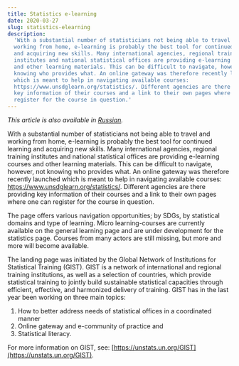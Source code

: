 ```yaml
---
title: Statistics e-learning
date: 2020-03-27
slug: statistics-elearning
description:
  'With a substantial number of statisticians not being able to travel and
  working from home, e-learning is probably the best tool for continued learning
  and acquiring new skills. Many international agencies, regional training
  institutes and national statistical offices are providing e-learning courses
  and other learning materials. This can be difficult to navigate, however, not
  knowing who provides what. An online gateway was therefore recently launched
  which is meant to help in navigating available courses:
  https://www.unsdglearn.org/statistics/. Different agencies are there providing
  key information of their courses and a link to their own pages where one can
  register for the course in question.'
---
```


_This article is also available in [Russian](/statistics-elearning-RU.pdf)._

With a substantial number of statisticians not being able to travel and working
from home, e-learning is probably the best tool for continued learning and
acquiring new skills. Many international agencies, regional training institutes
and national statistical offices are providing e-learning courses and other
learning materials. This can be difficult to navigate, however, not knowing who
provides what. An online gateway was therefore recently launched which is meant
to help in navigating available courses: https://www.unsdglearn.org/statistics/.
Different agencies are there providing key information of their courses and a
link to their own pages where one can register for the course in question.

The page offers various navigation opportunities; by SDGs, by statistical
domains and type of learning. Micro learning-courses are currently available on
the general learning page and are under development for the statistics page.
Courses from many actors are still missing, but more and more will become
available.

The landing page was initiated by the Global Network of Institutions for
Statistical Training (GIST). GIST is a network of international and regional
training institutions, as well as a selection of countries, which provide
statistical training to jointly build sustainable statistical capacities through
efficient, effective, and harmonized delivery of training. GIST has in the last
year been working on three main topics:

1. How to better address needs of statistical offices in a coordinated manner
2. Online gateway and e-community of practice and
3. Statistical literacy.

For more information on GIST, see:
[https://unstats.un.org/GIST](https://unstats.un.org/GIST).
